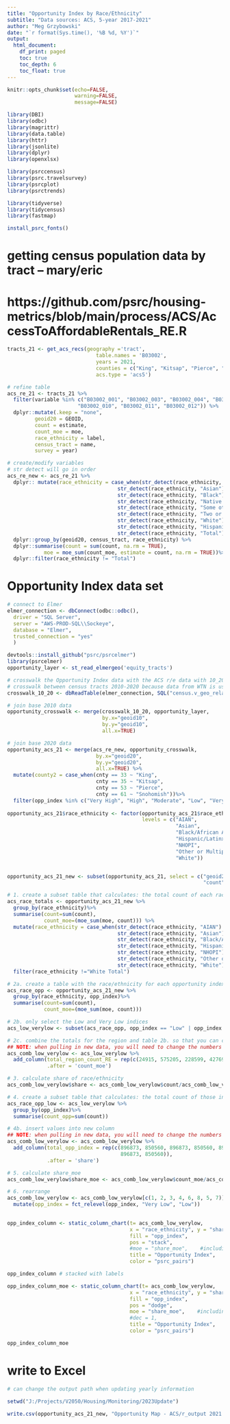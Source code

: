 ```yaml
---
title: "Opportunity Index by Race/Ethnicity"
subtitle: "Data sources: ACS, 5-year 2017-2021"
author: "Meg Grzybowski"
date: "`r format(Sys.time(), '%B %d, %Y')`"
output:
  html_document:
    df_print: paged
    toc: true
    toc_depth: 6
    toc_float: true
---
```


```r

knitr::opts_chunk$set(echo=FALSE, 
                      warning=FALSE, 
                      message=FALSE)
```

```r

library(DBI)
library(odbc)
library(magrittr)
library(data.table)
library(httr)
library(jsonlite)
library(dplyr)
library(openxlsx)

library(psrccensus)
library(psrc.travelsurvey)
library(psrcplot)
library(psrctrends)

library(tidyverse)
library(tidycensus)
library(fastmap)

install_psrc_fonts()
```

# getting census population data by tract -- mary/eric
# https://github.com/psrc/housing-metrics/blob/main/process/ACS/AccessToAffordableRentals_RE.R
```r

tracts_21 <- get_acs_recs(geography ='tract', 
                             table.names = 'B03002', 
                             years = 2021, 
                             counties = c("King", "Kitsap", "Pierce", "Snohomish"),
                             acs.type = 'acs5')

# refine table
acs_re_21 <- tracts_21 %>%
  filter(variable %in% c("B03002_001", "B03002_003", "B03002_004", "B03002_005", "B03002_006", "B03002_007", "B03002_008", "B03002_009",
                       "B03002_010", "B03002_011", "B03002_012")) %>%
  dplyr::mutate(.keep = "none",
         geoid20 = GEOID,
         count = estimate,
         count_moe = moe, 
         race_ethnicity = label,
         census_tract = name,
         survey = year)

# create/modify variables
# str detect will go in order
acs_re_new <- acs_re_21 %>% 
  dplyr:: mutate(race_ethnicity = case_when(str_detect(race_ethnicity, "American Indian") ~"AIAN",
                                    str_detect(race_ethnicity, "Asian") ~"Asian",
                                    str_detect(race_ethnicity, "Black") ~"Black/African American",
                                    str_detect(race_ethnicity, "Native Hawaiian") ~"NHOPI",
                                    str_detect(race_ethnicity, "Some other") ~"Other or Multiple Races",
                                    str_detect(race_ethnicity, "Two or more") ~"Other or Multiple Races",
                                    str_detect(race_ethnicity, "White") ~"White",
                                    str_detect(race_ethnicity, "Hispanic or Latino") ~"Hispanic/Latinx",
                                    str_detect(race_ethnicity, "Total") ~"Total")) %>%
  dplyr::group_by(geoid20, census_tract, race_ethnicity) %>%
  dplyr::summarise(count = sum(count, na.rm = TRUE),
            moe = moe_sum(count_moe, estimate = count, na.rm = TRUE))%>%
  dplyr::filter(race_ethnicity != "Total")

```

# Opportunity Index data set
```r

# connect to Elmer
elmer_connection <- dbConnect(odbc::odbc(),
  driver = "SQL Server",
  server = "AWS-PROD-SQL\\Sockeye",
  database = "Elmer",
  trusted_connection = "yes"
  )

devtools::install_github("psrc/psrcelmer")
library(psrcelmer)
opportunity_layer <- st_read_elmergeo('equity_tracts')

# crosswalk the Opportunity Index data with the ACS r/e data with 10_20 crosswalk
# crosswalk between census tracts 2010-2020 because data from WTN is using 2010 census geographies while the spatial data (with population estimates) are using 2020 geographies
crosswalk_10_20 <- dbReadTable(elmer_connection, SQL("census.v_geo_relationships_tracts"))

# join base 2010 data
opportunity_crosswalk <- merge(crosswalk_10_20, opportunity_layer,
                               by.x="geoid10",
                               by.y="geoid10", 
                               all.x=TRUE)

# join base 2020 data
opportunity_acs_21 <- merge(acs_re_new, opportunity_crosswalk,
                             by.x="geoid20",
                             by.y="geoid20", 
                             all.x=TRUE) %>%
  mutate(county2 = case_when(cnty == 33 ~ "King", 
                             cnty == 35 ~ "Kitsap", 
                             cnty == 53 ~ "Pierce", 
                             cnty == 61 ~ "Snohomish"))%>%
  filter(opp_index %in% c("Very High", "High", "Moderate", "Low", "Very Low")) 
                       
opportunity_acs_21$race_ethnicity <- factor(opportunity_acs_21$race_ethnicity,
                                            levels = c("AIAN",
                                                       "Asian",
                                                       "Black/African American",
                                                       "Hispanic/Latinx",
                                                       "NHOPI",
                                                       "Other or Multiple Races",
                                                       "White"))


opportunity_acs_21_new <- subset(opportunity_acs_21, select = c("geoid20", "census_tract", "geoid10", "race_ethnicity", "cnty", "county2", 
                                                                "count", "moe", "opp_class", "opp_index"))

```

```r

# 1. create a subset table that calculates: the total count of each race/ethnicity for the region
acs_race_totals <- opportunity_acs_21_new %>%
  group_by(race_ethnicity)%>%
  summarise(count=sum(count),
            count_moe=(moe_sum(moe, count))) %>%
  mutate(race_ethnicity = case_when(str_detect(race_ethnicity, "AIAN") ~ "AIAN Total",
                                    str_detect(race_ethnicity, "Asian") ~"Asian Total",
                                    str_detect(race_ethnicity, "Black/African American") ~"Black/African American Total",
                                    str_detect(race_ethnicity, "Hispanic/Latinx") ~"Hispanic/Latinx Total",
                                    str_detect(race_ethnicity, "NHOPI") ~"NHOPI Total",
                                    str_detect(race_ethnicity, "Other or Multiple Races") ~"Other or Multiple Races Total",
                                    str_detect(race_ethnicity, "White") ~"White Total"))%>%
  filter(race_ethnicity !="White Total")

# 2a. create a table with the race/ethnicity for each opportunity index rating
acs_race_opp <- opportunity_acs_21_new %>%
  group_by(race_ethnicity, opp_index)%>%
  summarise(count=sum(count),
            count_moe=(moe_sum(moe, count)))

# 2b. only select the Low and Very Low indices
acs_low_verylow <- subset(acs_race_opp, opp_index == "Low" | opp_index == "Very Low")

# 2c. combine the totals for the region and table 2b. so that you can calculate the MOE for each race/ethnicity
## NOTE: when pulling in new data, you will need to change the numbers to reflect new table 1. values ##
acs_comb_low_verylow <- acs_low_verylow %>%
  add_column(total_region_count_RE = rep(c(24915, 575205, 228599, 427696, 33750, 568423, 2552260), each = 2), 
             .after = 'count_moe')

# 3. calculate share of race/ethnicity
acs_comb_low_verylow$share <- acs_comb_low_verylow$count/acs_comb_low_verylow$total_region_count_RE

# 4. create a subset table that calculates: the total count of those in the Low/Very Low indices
acs_race_opp_low <- acs_low_verylow %>%
  group_by(opp_index)%>%
  summarise(count_opp=sum(count))

# 4b. insert values into new column
## NOTE: when pulling in new data, you will need to change the numbers to reflect new table 3. values, alternating every other ##
acs_comb_low_verylow <- acs_comb_low_verylow %>%
  add_column(total_opp_index = rep(c(896873, 850560, 896873, 850560, 896873, 850560, 896873, 850560, 896873, 850560, 896873, 850560, 
                                     896873, 850560)), 
             .after = 'share')

# 5. calculate share_moe
acs_comb_low_verylow$share_moe <- acs_comb_low_verylow$count_moe/acs_comb_low_verylow$total_opp_index

# 6. rearrange
acs_comb_low_verylow <- acs_comb_low_verylow[c(1, 2, 3, 4, 6, 8, 5, 7)]%>%
  mutate(opp_index = fct_relevel(opp_index, "Very Low", "Low"))
  
```

```r

opp_index_column <- static_column_chart(t= acs_comb_low_verylow,
                                        x = "race_ethnicity", y = "share",
                                        fill = "opp_index",
                                        pos = "stack",
                                        #moe = "share_moe",    #including moe will remove bar labels, one or the other
                                        title = "Opportunity Index",
                                        color = "psrc_pairs") 

opp_index_column # stacked with labels

opp_index_column_moe <- static_column_chart(t= acs_comb_low_verylow,
                                        x = "race_ethnicity", y = "share",
                                        fill = "opp_index",
                                        pos = "dodge",
                                        moe = "share_moe",    #including moe will remove bar labels, one or the other
                                        #dec = 1, 
                                        title = "Opportunity Index",
                                        color = "psrc_pairs") 

opp_index_column_moe
```

# write to Excel
```r
# can change the output path when updating yearly information

setwd("J:/Projects/V2050/Housing/Monitoring/2023Update")

write.csv(opportunity_acs_21_new, "Opportunity Map - ACS/r_output 2021 5YR_trial.csv", row.names=FALSE)
```
